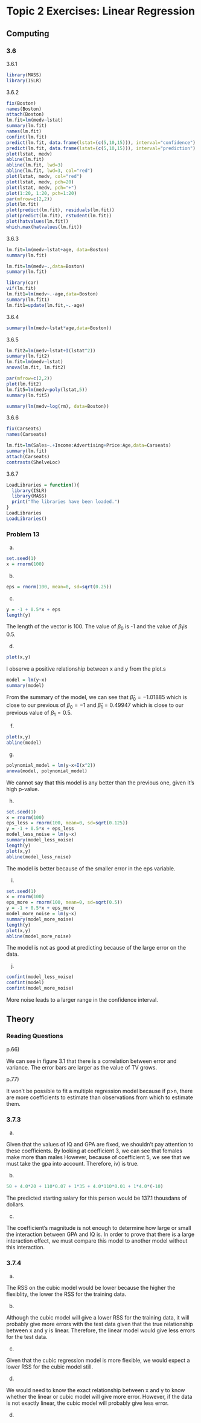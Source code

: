 # Topic 2 Exercises: Linear Regression


## Computing

### 3.6

3.6.1 
```r
library(MASS)
library(ISLR)
```

3.6.2
```r
fix(Boston)
names(Boston)
attach(Boston)
lm.fit=lm(medv~lstat)
summary(lm.fit)
names(lm.fit)
confint(lm.fit)
predict(lm.fit, data.frame(lstat=(c(5,10,15))), interval="confidence")
predict(lm.fit, data.frame(lstat=(c(5,10,15))), interval="prediction")
plot(lstat, medv)
abline(lm.fit)
abline(lm.fit, lwd=3)
abline(lm.fit, lwd=3, col="red")
plot(lstat, medv, col="red")
plot(lstat, medv, pch=20)
plot(lstat, medv, pch="+")
plot(1:20, 1:20, pch=1:20)
par(mfrow=c(2,2))
plot(lm.fit)
plot(predict(lm.fit), residuals(lm.fit))
plot(predict(lm.fit), rstudent(lm.fit))
plot(hatvalues(lm.fit))
which.max(hatvalues(lm.fit))
```

3.6.3
```r
lm.fit=lm(medv~lstat+age, data=Boston)
summary(lm.fit)

lm.fit=lm(medv~.,data=Boston)
summary(lm.fit)

library(car)
vif(lm.fit)
lm.fit1=lm(medv~.-age,data=Boston)
summary(lm.fit1)
lm.fit1=update(lm.fit,~.-age)
```

3.6.4
```r
summary(lm(medv~lstat*age,data=Boston))
```

3.6.5
```r
lm.fit2=lm(medv~lstat+I(lstat^2))
summary(lm.fit2)
lm.fit=lm(medv~lstat)
anova(lm.fit, lm.fit2)

par(mfrow=c(2,2))
plot(lm.fit2)
lm.fit5=lm(medv~poly(lstat,5))
summary(lm.fit5)

summary(lm(medv~log(rm), data=Boston))
```

3.6.6

```r
fix(Carseats)
names(Carseats)

lm.fit=lm(Sales~.+Income:Advertising+Price:Age,data=Carseats)
summary(lm.fit)
attach(Carseats)
contrasts(ShelveLoc)
```

3.6.7

```r
LoadLibraries = function(){
  library(ISLR)
  library(MASS)
  print("The libraries have been loaded.")
}
LoadLibraries
LoadLibraries()
```


### Problem 13
a)
```r
set.seed(1)
x = rnorm(100)
```
b)
```r
eps = rnorm(100, mean=0, sd=sqrt(0.25))
```
c)
```r
y = -1 + 0.5*x + eps
length(y)
```
The length of the vector is 100. The value of $\beta_0$ is -1 and the value of $\beta_1$is 0.5.

d)
```r
plot(x,y)
```
I observe a positive relationship between x and y from the plot.s

```r
model = lm(y~x)
summary(model)
```
From the summary of the model, we can see that $\hat\beta_0 = -1.01885$ which is close to our previous of $\beta_0 = -1$ and $\hat\beta_1 = 0.49947$ which is close to our previous value of $\beta_1 = 0.5$.

f)
```r
plot(x,y)
abline(model)
```
g)
```r
polynomial_model = lm(y~x+I(x^2))
anova(model, polynomial_model)
```
We cannot say that this model is any better than the previous one, given it's high p-value.

h)
```r
set.seed(1)
x = rnorm(100)
eps_less = rnorm(100, mean=0, sd=sqrt(0.125))
y = -1 + 0.5*x + eps_less
model_less_noise = lm(y~x)
summary(model_less_noise)
length(y)
plot(x,y)
abline(model_less_noise)
```
The model is better because of the smaller error in the eps variable.

i)
```r
set.seed(1)
x = rnorm(100)
eps_more = rnorm(100, mean=0, sd=sqrt(0.5))
y = -1 + 0.5*x + eps_more
model_more_noise = lm(y~x)
summary(model_more_noise)
length(y)
plot(x,y)
abline(model_more_noise)
```
The model is not as good at predicting because of the large error on the data.

j)
```r
confint(model_less_noise)
confint(model)
confint(model_more_noise)
```

More noise leads to a larger range in the confidence interval.

## Theory

### Reading Questions

p.66)

We can see in figure 3.1 that there is a correlation between error and variance. The error bars are larger as the value of TV grows.

p.77)

It won't be possible to fit a multiple regression model because if p>n, there are more coefficients to estimate than observations from which to estimate them.

### 3.7.3

a)

Given that the values of IQ and GPA are fixed, we shouldn't pay attention to these coefficients. By looking at coefficient 3, we can see that females make more than males However, because of coefficient 5, we see that we must take the gpa into account. Therefore, iv) is true.

b)

```r
50 + 4.0*20 + 110*0.07 + 1*35 + 4.0*110*0.01 + 1*4.0*(-10)
```

The predicted starting salary for this person would be 137.1 thousdans of dollars.

c)

The coefficient's magnitude is not enough to determine how large or small the interaction between GPA and IQ is. In order to prove that there is a large interaction effect, we must compare this model to another model without this interaction.

### 3.7.4

a)

The RSS on the cubic model would be lower because the higher the flexiblity, the lower the RSS for the training data.

b)

Although the cubic model will give a lower RSS for the training data, it will probably give more errors with the test data given that the true relationship between x and y is linear. Therefore, the linear model would give less errors for the test data.

c)

Given that the cubic regression model is more flexible, we would expect a lower RSS for the cubic model still.

d)

We would need to know the exact relationship between x and y to know whether the linear or cubic model will give more error. However, if the data is not exactly linear, the cubic model will probably give less error.

d)

